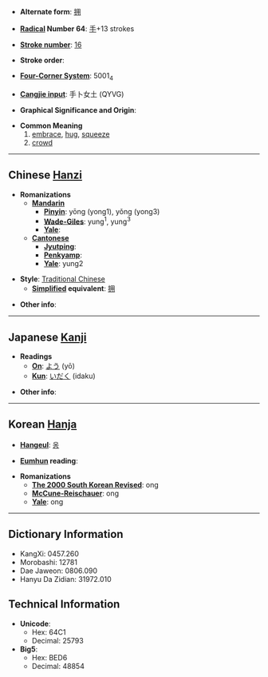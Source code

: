 * '''Alternate form''': [[拥]]

* '''[[Wiktionary:Chinese radical index| Radical]] Number 64''': [[Wiktionary:Chinese radical index 手|手]]+13 strokes

* '''[[Wiktionary:Chinese total strokes index|Stroke number]]''': [[Wiktionary:Chinese total strokes index 16|16]]

* '''Stroke order''': 

* '''[[Wiktionary:Chinese four corner index|Four-Corner System]]''': 5001<sub>4</sub>

* '''[[Wiktionary:Chinese Cangjie index|Cangjie input]]''': 手卜女土 (QYVG)

* '''Graphical Significance and Origin''': 

* '''Common Meaning'''
*#[[embrace]], [[hug]], [[squeeze]]
*# [[crowd]]

----

== Chinese [[Hanzi]] ==

* '''Romanizations'''
** '''[[Mandarin]]'''
*** '''[[Pinyin]]''': yōng (yong1), yǒng (yong3)
*** '''[[Wade-Giles]]''': yung<sup>1</sup>, yung<sup>3</sup>
*** '''[[Yale]]''': 
** '''[[Cantonese]]'''
*** '''[[Jyutping]]''':
*** '''[[Penkyamp]]''': 
*** '''[[Yale]]''': yung2

* '''Style''': [[Traditional Chinese]] 
** '''[[Simplified Chinese|Simplified]] equivalent''': [[拥]]

* '''Other info''': 

----

== Japanese [[Kanji]] ==

* '''Readings'''
** '''[[On]]''': [[よう]] (yō)
** '''[[Kun]]''': [[いだく]] (idaku)

* '''Other info''':  

----

== Korean [[Hanja]] ==

* '''[[Hangeul]]''': [[옹]]

* '''[[Eumhun]] reading''': 

* '''Romanizations'''
** '''[[The 2000 South Korean Revised Romanization|The 2000 South Korean Revised]]''': ong
** '''[[McCune-Reischauer]]''': ong
** '''[[Yale]]''': ong

----

== Dictionary Information ==

* KangXi: 0457.260
* Morobashi: 12781
* Dae Jaweon: 0806.090
* Hanyu Da Zidian: 31972.010

== Technical Information ==

* '''Unicode''':
** Hex: 64C1
** Decimal: 25793
* '''Big5''':
** Hex: BED6
** Decimal: 48854